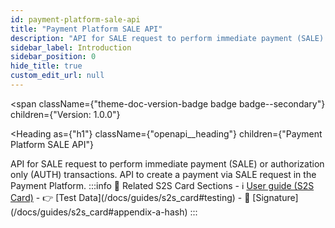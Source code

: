 ```yaml
---
id: payment-platform-sale-api
title: "Payment Platform SALE API"
description: "API for SALE request to perform immediate payment (SALE) or authorization only (AUTH) transactions."
sidebar_label: Introduction
sidebar_position: 0
hide_title: true
custom_edit_url: null
---
```



<span
  className={"theme-doc-version-badge badge badge--secondary"}
  children={"Version: 1.0.0"}
>
</span>

<Heading
  as={"h1"}
  className={"openapi__heading"}
  children={"Payment Platform SALE API"}
>
</Heading>
API for SALE request to perform immediate payment (SALE) or authorization only (AUTH) transactions.
API to create a payment via SALE request in the Payment Platform.
:::info 🔗 Related S2S Card Sections
- ℹ️ <a href="/docs/guides/s2s_card" target="_blank" rel="noopener noreferrer">User guide (S2S Card)</a>
- 👉 [Test Data](/docs/guides/s2s_card#testing)
- 🔐 [Signature](/docs/guides/s2s_card#appendix-a-hash)
:::


      